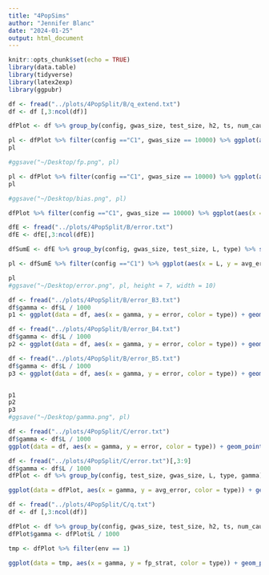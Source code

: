 ```yaml
---
title: "4PopSims"
author: "Jennifer Blanc"
date: "2024-01-25"
output: html_document
---
```


```r
knitr::opts_chunk$set(echo = TRUE)
library(data.table)
library(tidyverse)
library(latex2exp)
library(ggpubr)
```

```r
df <- fread("../plots/4PopSplit/B/q_extend.txt")
df <- df [,3:ncol(df)]
```

```r

dfPlot <- df %>% group_by(config, gwas_size, test_size, h2, ts, num_causal, env, L, type) %>% summarize(count = n(), avg_q = mean(`nc-q`),lowerci_mean = avg_q - (1.96 * (sd(`nc-q`)  /  sqrt(n()))), upperci_mean = avg_q + (1.96 * (sd(`nc-q`)  /  sqrt(n()))), fp_strat = sum(`nc-p` < 0.05)/ n(), lowerci_fp = fp_strat - 1.96 * sqrt((fp_strat * (1-fp_strat))/ n()), upperci_fp = fp_strat + 1.96 * sqrt((fp_strat * (1-fp_strat))/ n()), q_std = avg_q / sd(`nc-q`))
```


```r
pl <- dfPlot %>% filter(config =="C1", gwas_size == 10000) %>% ggplot(aes(x = env, y = fp_strat, color = type)) + geom_point(size = 2) + facet_grid(vars(L), vars(test_size)) + geom_errorbar(aes(ymin = lowerci_fp, ymax = upperci_fp), width = 0.005) + theme_classic(base_size = 12)  + theme(panel.border = element_rect(colour = "black", fill=NA, size=1), plot.title = element_text(hjust = 0.5)) + ylim(-0.1,1) + labs(colour="Covariate")+ geom_hline(yintercept = 0.05, color = "red") + xlab(TeX("$\\Delta_{AB}$")) + ylab("False Postive Rate") + ggtitle("Test Panel Size")
pl

#ggsave("~/Desktop/fp.png", pl)
```

```r
pl <- dfPlot %>% filter(config =="C1", gwas_size == 10000) %>% ggplot(aes(x = env, y = avg_q, color = type)) + geom_point(size = 2) + facet_grid(vars(L), vars(test_size)) + geom_errorbar(aes(ymin = lowerci_mean, ymax = upperci_mean), width = 0.1) + theme_classic(base_size = 12)  + theme(panel.border = element_rect(colour = "black", fill=NA, size=1), plot.title = element_text(hjust = 0.5)) + labs(colour="Covariate")+ geom_hline(yintercept = 0, color = "red") + xlab(TeX("$\\Delta_{AB}$")) + ylab("Bias q") + ggtitle("Test Panel Size")
pl

#ggsave("~/Desktop/bias.png", pl)
```

```r
dfPlot %>% filter(config =="C1", gwas_size == 10000) %>% ggplot(aes(x = env, y = q_std, color = type)) + geom_point(size = 2) + facet_grid(vars(L), vars(test_size)) + theme_classic(base_size = 12)  + theme(panel.border = element_rect(colour = "black", fill=NA, size=1), plot.title = element_text(hjust = 0.5)) + labs(colour="Covariate")+ geom_hline(yintercept = 0, color = "red") + xlab(TeX("$\\Delta_{AB}$")) + ylab("Bias q") + ggtitle("Test Panel Size")

```



```r
dfE <- fread("../plots/4PopSplit/B/error.txt")
dfE <- dfE[,3:ncol(dfE)]

dfSumE <- dfE %>% group_by(config, gwas_size, test_size, L, type) %>% summarize(count = n(), avg_error = mean(error),lowerci = avg_error - (1.96 * (sd(error)  /  sqrt(n()))), upperci = avg_error + (1.96 * (sd(error)  /  sqrt(n()))))

pl <- dfSumE %>% filter(config =="C1") %>% ggplot(aes(x = L, y = avg_error, color = type)) + geom_point(size = 2) + facet_grid(vars(gwas_size), vars(test_size)) + scale_x_log10() + geom_errorbar(aes(ymin = lowerci, ymax = upperci), width = 0.25) + theme_classic(base_size = 12)  + theme(panel.border = element_rect(colour = "black", fill=NA, size=1), plot.title = element_text(hjust = 0.5), plot.tag.position = c(1.03, .55),plot.tag = element_text(angle = -90) ,legend.position = "bottom", plot.margin = margin(0,1.5,0,0, "cm")) + ylab("Avg. Error") + ggtitle("Test Panel Size") + labs(tag = "GWAS Panel size", colour="Covariate") + geom_hline(yintercept = 0, color = "red") + ylim(c(0,1))

pl
#ggsave("~/Desktop/error.png", pl, height = 7, width = 10)
```












```r
df <- fread("../plots/4PopSplit/B/error_B3.txt")
df$gamma <- df$L / 1000
p1 <- ggplot(data = df, aes(x = gamma, y = error, color = type)) + geom_point()

df <- fread("../plots/4PopSplit/B/error_B4.txt")
df$gamma <- df$L / 1000
p2 <- ggplot(data = df, aes(x = gamma, y = error, color = type)) + geom_point()

df <- fread("../plots/4PopSplit/B/error_B5.txt")
df$gamma <- df$L / 1000
p3 <- ggplot(data = df, aes(x = gamma, y = error, color = type)) + geom_point()


p1
p2
p3
#ggsave("~/Desktop/gamma.png", pl)
```


```r
df <- fread("../plots/4PopSplit/C/error.txt")
df$gamma <- df$L / 1000
ggplot(data = df, aes(x = gamma, y = error, color = type)) + geom_point() + scale_x_log10() 
```




```r
df <- fread("../plots/4PopSplit/C/error.txt")[,3:9]
df$gamma <- df$L / 1000
dfPlot <- df %>% group_by(config, test_size, gwas_size, L, type, gamma) %>% summarise(num = n(), avg_error = mean(error))

ggplot(data = dfPlot, aes(x = gamma, y = avg_error, color = type)) + geom_point() + scale_x_log10()
```

```r
df <- fread("../plots/4PopSplit/C/q.txt")
df <- df [,3:ncol(df)]

dfPlot <- df %>% group_by(config, gwas_size, test_size, h2, ts, num_causal, env, L, type) %>% summarize(count = n(), avg_q = mean(`nc-q`),lowerci_mean = avg_q - (1.96 * (sd(`nc-q`)  /  sqrt(n()))), upperci_mean = avg_q + (1.96 * (sd(`nc-q`)  /  sqrt(n()))), fp_strat = sum(`nc-p` < 0.05)/ n(), lowerci_fp = fp_strat - 1.96 * sqrt((fp_strat * (1-fp_strat))/ n()), upperci_fp = fp_strat + 1.96 * sqrt((fp_strat * (1-fp_strat))/ n()), q_std = avg_q / sd(`nc-q`))
dfPlot$gamma <- dfPlot$L / 1000
```

```r
tmp <- dfPlot %>% filter(env == 1)

ggplot(data = tmp, aes(x = gamma, y = fp_strat, color = type)) + geom_point() + scale_x_log10()
```


